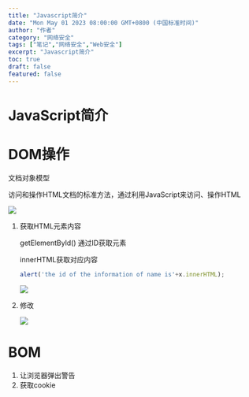 ```yaml
---
title: "Javascript简介"
date: "Mon May 01 2023 08:00:00 GMT+0800 (中国标准时间)"
author: "作者"
category: "网络安全"
tags: ["笔记","网络安全","Web安全"]
excerpt: "Javascript简介"
toc: true
draft: false
featured: false
---
```


# JavaScript简介

# DOM操作

文档对象模型

访问和操作HTML文档的标准方法，通过利用JavaScript来访问、操作HTML

![](https://cdn.jsdelivr.net/gh/yy0691/img-bed@main/Net_Safe_Notion/Untitled%2015.png)

1. 获取HTML元素内容
    
    getElementByld() 通过ID获取元素
    
    innerHTML获取对应内容
    
    ```jsx
    alert('the id of the information of name is'+x.innerHTML);
    ```
    
    ![](https://cdn.jsdelivr.net/gh/yy0691/img-bed@main/Net_Safe_Notion/Untitled%2016.png)
    
2. 修改
    
    ![](https://cdn.jsdelivr.net/gh/yy0691/img-bed@main/Net_Safe_Notion/Untitled%2017.png)
    

# BOM

1. 让浏览器弹出警告
2. 获取cookie